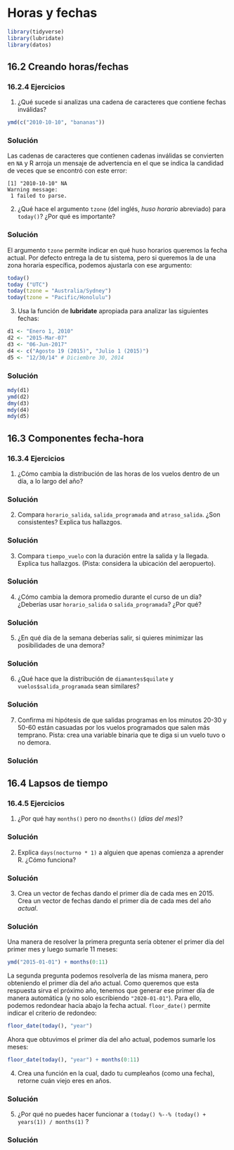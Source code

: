 # Horas y fechas


```r
library(tidyverse)
library(lubridate)
library(datos)
```

## 16.2 Creando horas/fechas{-#crear-horas}

### 16.2.4 Ejercicios{-#ejercicios-1624}

1. ¿Qué sucede si analizas una cadena de caracteres que contiene fechas inválidas?

 ```r
ymd(c("2010-10-10", "bananas"))
 ```

<div class="solucion">
<h3>Solución</h3>
Las cadenas de caracteres que contienen cadenas inválidas se convierten en `NA` y R arroja un mensaje de advertencia en el que se indica la candidad de veces que se encontró con este error:

```
[1] "2010-10-10" NA          
Warning message:
 1 failed to parse. 
```

</div>

2. ¿Qué hace el argumento `tzone` (del inglés, _huso horario_ abreviado) para `today()`? ¿Por qué es importante?

<div class="solucion">
<h3>Solución</h3>
El argumento `tzone` permite indicar en qué huso horarios queremos la fecha actual. Por defecto entrega la de tu sistema, pero si queremos la de una zona horaria específica, podemos ajustarla con ese argumento:

```r
today()
today ("UTC")
today(tzone = "Australia/Sydney")
today(tzone = "Pacific/Honolulu")
```

</div>

3. Usa la función de __lubridate__ apropiada para analizar las siguientes fechas:

 ```r
d1 <- "Enero 1, 2010"
d2 <- "2015-Mar-07"
d3 <- "06-Jun-2017"
d4 <- c("Agosto 19 (2015)", "Julio 1 (2015)")
d5 <- "12/30/14" # Diciembre 30, 2014
 ```

<div class="solucion">
<h3>Solución</h3>

```r
mdy(d1)
ymd(d2)
dmy(d3)
mdy(d4)
mdy(d5)
```

</div>


## 16.3 Componentes fecha-hora{-#componentes-fecha}

### 16.3.4 Ejercicios{-#ejercicios-1634}

1. ¿Cómo cambia la distribución de las horas de los vuelos dentro de un día, a lo largo del año?

<div class="solucion">
<h3>Solución</h3>

</div>


2. Compara `horario_salida`, `salida_programada` and `atraso_salida`. ¿Son consistentes? Explica tus hallazgos.

<div class="solucion">
<h3>Solución</h3>

</div>


3. Compara `tiempo_vuelo` con la duración entre la salida y la llegada. Explica tus hallazgos. (Pista: considera la ubicación del aeropuerto).

<div class="solucion">
<h3>Solución</h3>

</div>


4. ¿Cómo cambia la demora promedio durante el curso de un día? ¿Deberías usar `horario_salida` o `salida_programada`? ¿Por qué?

<div class="solucion">
<h3>Solución</h3>

</div>


5. ¿En qué día de la semana deberías salir, si quieres minimizar las posibilidades de una demora?

<div class="solucion">
<h3>Solución</h3>

</div>


6. ¿Qué hace que la distribución de `diamantes$quilate` y `vuelos$salida_programada` sean similares?

<div class="solucion">
<h3>Solución</h3>

</div>


7. Confirma mi hipótesis de que salidas programas en los minutos 20-30 y 50-60 están casuadas por los vuelos programados que salen más temprano. Pista: crea una variable binaria que te diga si un vuelo tuvo o no demora.

<div class="solucion">
<h3>Solución</h3>

</div>

## 16.4 Lapsos de tiempo{-#lapsos-tiempo}

### 16.4.5 Ejercicios{-#ejercicios-1645}

1. ¿Por qué hay `months()` pero no `dmonths()` (_días del mes_)?

<div class="solucion">
<h3>Solución</h3>

</div>

2. Explica `days(nocturno * 1)` a alguien que apenas comienza a aprender R. ¿Cómo funciona?


<div class="solucion">
<h3>Solución</h3>

</div>

3. Crea un vector de fechas dando el primer día de cada mes en 2015. Crea un vector de fechas dando el primer día de cada mes del año _actual_.

<div class="solucion">
<h3>Solución</h3>

Una manera de resolver la primera pregunta sería obtener el primer día del primer mes y luego sumarle 11 meses:
```r
ymd("2015-01-01") + months(0:11)

```

La segunda pregunta podemos resolverla de las misma manera, pero obteniendo el primer día del año actual. Como queremos que esta respuesta sirva el próximo año, tenemos que generar ese primer día de manera automática (y no solo escribiendo `"2020-01-01"`). Para ello, podemos redondear hacia abajo la fecha actual. `floor_date()` permite indicar el criterio de redondeo:

```r

floor_date(today(), "year")
```

Ahora que obtuvimos el primer día del año actual, podemos sumarle los meses:


```r
floor_date(today(), "year") + months(0:11)
```

</div>


4. Crea una función en la cual, dado tu cumpleaños (como una fecha), retorne cuán viejo eres en años.

<div class="solucion">
<h3>Solución</h3>

</div>


5. ¿Por qué no puedes hacer funcionar a `(today() %--% (today() + years(1)) / months(1)` ?

<div class="solucion">
<h3>Solución</h3>

</div>
